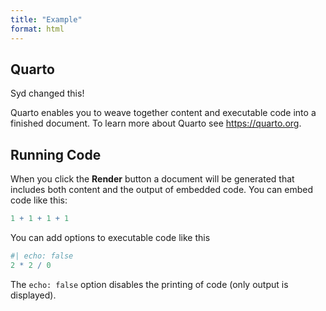 ```yaml
---
title: "Example"
format: html
---
```


## Quarto
Syd changed this!

Quarto enables you to weave together content and executable code into a finished document. To learn more about Quarto see <https://quarto.org>.

## Running Code

When you click the **Render** button a document will be generated that includes both content and the output of embedded code. You can embed code like this:

```r
1 + 1 + 1 + 1
```

You can add options to executable code like this 

```r
#| echo: false
2 * 2 / 0
```

The `echo: false` option disables the printing of code (only output is displayed).

